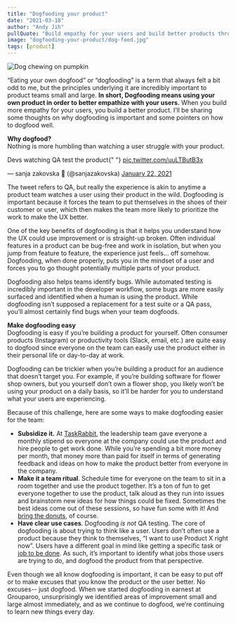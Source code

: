 ```yaml
---
title: "Dogfooding your product"
date: "2021-03-18"
author: "Andy Jih"
pullQuote: "Build empathy for your users and build better products through dogfooding"
image: "dogfooding-your-product/dog-food.jpg"
tags: [product]
---
```


<Image
  centered
  source="Photo by Oliver (@oliverpbeagle) on Unsplash"
  alt="Dog chewing on pumpkin"
  src="dogfooding-your-product/dog-food.jpg"
  width={1072}
  height={712}
/>

“Eating your own dogfood” or “dogfooding” is a term that always felt a bit odd to me, but the principles underlying it are incredibly important to product teams small and large. **In short, Dogfooding means using your own product in order to better empathize with your users.** When you build more empathy for your users, you build a better product. I’ll be sharing some thoughts on why dogfooding is important and some pointers on how to dogfood well.

**Why dogfood?**  
Nothing is more humbling than watching a user struggle with your product.

<Tweet height={644}>
  <p lang="en" dir="ltr">
    Devs watching QA test the product{" "}
    <a href="https://t.co/uuLTButB3x">pic.twitter.com/uuLTButB3x</a>
  </p>
  &mdash; sanja zakovska 🌱 (@sanjazakovska) <a href="https://twitter.com/sanjazakovska/status/1352557733787152389?ref_src=twsrc%5Etfw">January 22, 2021</a>
</Tweet>

The tweet refers to QA, but really the experience is akin to anytime a product team watches a user using their product in the wild. Dogfooding is important because it forces the team to put themselves in the shoes of their customer or user, which then makes the team more likely to prioritize the work to make the UX better.

One of the key benefits of dogfooding is that it helps you understand how the UX could use improvement or is straight-up broken. Often individual features in a product can be bug-free and work in isolation, but when you jump from feature to feature, the experience just feels… off somehow. Dogfooding, when done properly, puts you in the mindset of a user and forces you to go thought potentially multiple parts of your product.

Dogfooding also helps teams identify bugs. While automated testing is incredibly important in the developer workflow, some bugs are more easily surfaced and identified when a human is using the product. While dogfooding isn’t supposed a replacement for a test suite or a QA pass, you’ll almost certainly find bugs when your team dogfoods.

**Make dogfooding easy**  
Dogfooding is easy if you’re building a product for yourself. Often consumer products (Instagram) or productivity tools (Slack, email, etc.) are quite easy to dogfood since everyone on the team can easily use the product either in their personal life or day-to-day at work.

Dogfooding can be trickier when you’re building a product for an audience that doesn’t target you. For example, if you’re building software for flower shop owners, but you yourself don’t own a flower shop, you likely won’t be using your product on a daily basis, so it’ll be harder for you to understand what your users are experiencing.

Because of this challenge, here are some ways to make dogfooding easier for the team:

- **Subsidize it.** At [TaskRabbit](http://taskrabbit.com), the leadership team gave everyone a monthly stipend so everyone at the company could use the product and hire people to get work done. While you’re spending a bit more money per month, that money more than paid for itself in terms of generating feedback and ideas on how to make the product better from everyone in the company.
- **Make it a team ritual**. Schedule time for everyone on the team to sit in a room together and use the product together. It’s a ton of fun to get everyone together to use the product, talk aloud as they run into issues and brainstorm new ideas for how things could be fixed. Sometimes the best ideas come out of these sessions, so have fun some with it! And [bring the donuts](https://www.bringthedonuts.com/), of course.
- **Have clear use cases**. Dogfooding _is not_ QA testing. The core of dogfooding is about trying to think like a user. Users don’t often use a product because they think to themselves, “I want to use Product X right now”. Users have a different goal in mind like getting a specific task or [job to be done](https://hbr.org/2016/09/know-your-customers-jobs-to-be-done). As such, it’s important to identify what jobs those users are trying to do, and dogfood the product from that perspective.

Even though we all know dogfooding is important, it can be easy to put off or to make excuses that you know the product or the user better. No excuses-- just dogfood. When we started dogfooding in earnest at Grouparoo, unsurprisingly we identified areas of improvement small and large almost immediately, and as we continue to dogfood, we’re continuing to learn new things every day.
